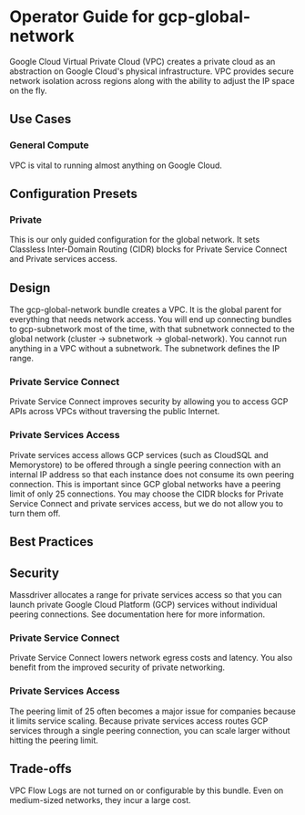 # Operator Guide for gcp-global-network

Google Cloud Virtual Private Cloud (VPC) creates a private cloud as an abstraction on Google Cloud's physical infrastructure. VPC provides secure network isolation across regions along with the ability to adjust the IP space on the fly.

## Use Cases
### General Compute
VPC is vital to running almost anything on Google Cloud.

## Configuration Presets
### Private
This is our only guided configuration for the global network. It sets Classless Inter-Domain Routing (CIDR) blocks for Private Service Connect and Private services access. 

## Design
The gcp-global-network bundle creates a VPC. It is the global parent for everything that needs network access. You will end up connecting bundles to gcp-subnetwork most of the time, with that subnetwork connected to the global network (cluster → subnetwork → global-network). You cannot run anything in a VPC without a subnetwork. The subnetwork defines the IP range. 
### Private Service Connect
Private Service Connect improves security by allowing you to access GCP APIs across VPCs without traversing the public Internet.
### Private Services Access
Private services access allows GCP services (such as CloudSQL and Memorystore) to be offered through a single peering connection with an internal IP address so that each instance does not consume its own peering connection. This is important since GCP global networks have a peering limit of only 25 connections.
You may choose the CIDR blocks for Private Service Connect and private services access, but we do not allow you to turn them off.

## Best Practices

## Security 
Massdriver allocates a range for private services access so that you can launch private Google Cloud Platform (GCP) services without individual peering connections. See documentation here for more information.
### Private Service Connect
Private Service Connect lowers network egress costs and latency. You also benefit from the improved security of private networking.
### Private Services Access
The peering limit of 25 often becomes a major issue for companies because it limits service scaling. Because private services access routes GCP services through a single peering connection, you can scale larger without hitting the peering limit.

## Trade-offs
VPC Flow Logs are not turned on or configurable by this bundle. Even on medium-sized networks, they incur a large cost. 